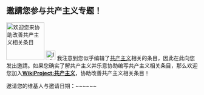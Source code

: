== 邀請您参与共产主义专题！ ==
[[File:Communist_star_with_golden_border_and_red_rims.svg|100px|left|欢迎您来协助改善[[共产主义]]相关条目]]
[[File:Information.svg|25px]] 我注意到您似乎编辑了[[共产主义]]相关的条目，因此在此向您发出邀請。如果您确实了解共产主义并乐意协助编写共产主义相关条目，那么欢迎您加入'''[[WikiProject:共产主义]]'''，协助改善共产主义相关条目！
<div style="text-align: center;">
{{quote|'''[[WikiProject:共产主义#参与者|報名請參看此頁！]]'''}}
</div>
邀请您的维基人与邀请日期：~~<includeonly>~~</includeonly><noinclude>~~</noinclude>
<noinclude>{{doc}}</noinclude>